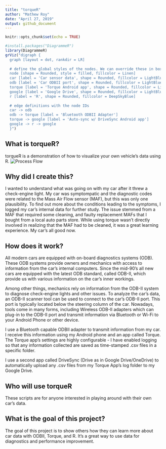 ```yaml
---
title: "torqueR"
author: "Mathew Roy"
date: "April 27, 2019"
output: github_document
---
```


```r
knitr::opts_chunk$set(echo = TRUE)
```

```r
#install.packages("DiagrammeR")
library(DiagrammeR)
grViz("digraph {
  graph [layout = dot, rankdir = LR]
  
  # define the global styles of the nodes. We can override these in box if we wish
  node [shape = Rounded, style = filled, fillcolor = Linen]
  car [label = 'Car sensor data', shape = Rounded, fillcolor = LightBlue1]
  odb [label = 'Car ODBII port', shape = Rounded, fillcolor = LightBlue2]
  torque [label = 'Torque Android app', shape = Rounded, fillcolor = LightBlue3]
  google [label = 'Google Drive', shape = Rounded, fillcolor = LightBlue4]
  r [label = 'R', shape = Rounded, fillcolor = DeepSkyBlue]
  
  # edge definitions with the node IDs
  car -> odb
  odb -> torque [label = 'Bluetooth ODBII Adapter']
  torque -> google [label = 'Auto-sync w/ DriveSync Android app'] 
  google -> r -> google
  }")
```

## What is torqueR?

  torqueR is a demonstration of how to visualize your own vehicle's data using R.
  ![Process Flow](/images/readme_flow.png)

## Why did I create this?

  I wanted to understand what was going on with my car after it threw a check-engine light. My car was symptompatic and the diagnostic codes were related to the Mass Air Flow sensor (MAF), but this was only one plausibility. To find out more about the conditions leading to the symptoms, I logged my car's internal data for further study. The issue stemmed from a MAF that required some cleaning, and faulty replacement MAFs that I bought from a local auto parts store. While using torque wasn't directly involved in realizing that the MAF had to be cleaned, it was a great learning experience. My car's all good now.

## How does it work?

  All modern cars are equipped with on-board diagnostics systems (ODB). These ODB systems provide owners and mechanics with access to information from the car's internal computers. Since the mid-90's all new cars are equipped with the latest ODB standard, called ODB-II, which provide us with various information on the car's inner workings.
  
  Among other things, mechanics rely on information from the ODB-II system to diagnose check-engine lights and other issues. To analyze the car's data, an ODB-II scanner tool can be used to connect to the car's ODB-II port. This port is typically located below the steering column of the car. Nowadays, tools come in many forms, including Wireless ODB-II adapters which can plug-in to the ODB-II port and transmit information via Bluetooth or Wi-Fi to your Android Phone or other device.

  I use a Bluetooth capable ODBII adapter to transmit information from my car. I receive this information using my Android phone and an app called Torque. The Torque app's settings are highly configurable - I have enabled logging so that any information collected are saved as time-stamped .csv files in a specific folder.

  I use a second app called DriveSync (Drive as in Google Drive/OneDrive) to automatically upload any .csv files from my Torque App's log folder to my Google Drive.

## Who will use torqueR

  These scripts are for anyone interested in playing around with their own car's data.
  
## What is the goal of this project?

  The goal of this project is to show others how they can learn more about car data with ODBII, Torque, and R. It's a great way to use data for diagnostics and performance improvement.